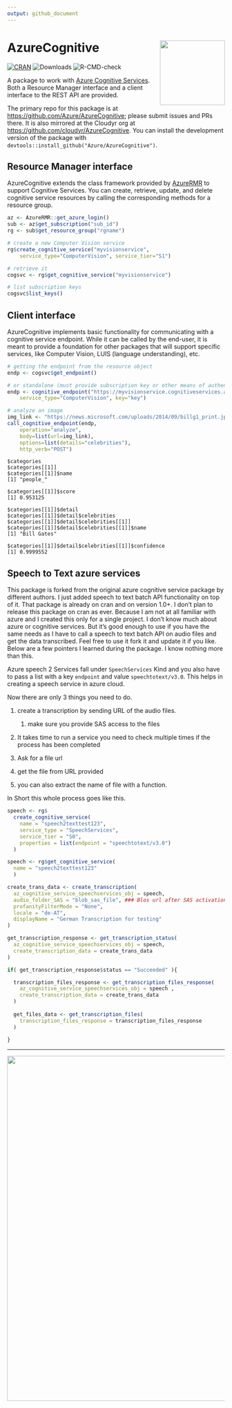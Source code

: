 ```yaml
---
output: github_document
---
```


# AzureCognitive <img src="man/figures/logo.png" align="right" width="150"/>

[![CRAN](https://www.r-pkg.org/badges/version/AzureCognitive)](https://cran.r-project.org/package=AzureCognitive) ![Downloads](https://cranlogs.r-pkg.org/badges/AzureCognitive) ![R-CMD-check](https://github.com/Azure/AzureVM/workflows/R-CMD-check/badge.svg)

A package to work with [Azure Cognitive Services](https://azure.microsoft.com/en-us/services/cognitive-services/). Both a Resource Manager interface and a client interface to the REST API are provided.

The primary repo for this package is at <https://github.com/Azure/AzureCognitive>; please submit issues and PRs there. It is also mirrored at the Cloudyr org at <https://github.com/cloudyr/AzureCognitive>. You can install the development version of the package with `devtools::install_github("Azure/AzureCognitive")`.

## Resource Manager interface

AzureCognitive extends the class framework provided by [AzureRMR](https://github.com/Azure/AzureRMR) to support Cognitive Services. You can create, retrieve, update, and delete cognitive service resources by calling the corresponding methods for a resource group.

``` r
az <- AzureRMR::get_azure_login()
sub <- az$get_subscription("sub_id")
rg <- sub$get_resource_group("rgname")

# create a new Computer Vision service
rg$create_cognitive_service("myvisionservice",
    service_type="ComputerVision", service_tier="S1")

# retrieve it
cogsvc <- rg$get_cognitive_service("myvisionservice")

# list subscription keys
cogsvc$list_keys()
```

## Client interface

AzureCognitive implements basic functionality for communicating with a cognitive service endpoint. While it can be called by the end-user, it is meant to provide a foundation for other packages that will support specific services, like Computer Vision, LUIS (language understanding), etc.

``` r
# getting the endpoint from the resource object
endp <- cogsvc$get_endpoint()

# or standalone (must provide subscription key or other means of authentication)
endp <- cognitive_endpoint("https://myvisionservice.cognitiveservices.azure.com/",
    service_type="ComputerVision", key="key")

# analyze an image
img_link <- "https://news.microsoft.com/uploads/2014/09/billg1_print.jpg"
call_cognitive_endpoint(endp,
    operation="analyze",
    body=list(url=img_link),
    options=list(details="celebrities"),
    http_verb="POST")
```

    $categories
    $categories[[1]]
    $categories[[1]]$name
    [1] "people_"

    $categories[[1]]$score
    [1] 0.953125

    $categories[[1]]$detail
    $categories[[1]]$detail$celebrities
    $categories[[1]]$detail$celebrities[[1]]
    $categories[[1]]$detail$celebrities[[1]]$name
    [1] "Bill Gates"

    $categories[[1]]$detail$celebrities[[1]]$confidence
    [1] 0.9999552

## Speech to Text azure services

This package is forked from the original azure cognitive service package by different authors. I just added speech to text batch API functionality on top of it. That package is already on cran and on version 1.0+. I don't plan to release this package on cran as ever. Because I am not at all familiar with azure and I created this only for a single project. I don't know much about azure or cognitive services. But it's good enough to use if you have the same needs as I have to call a speech to text batch API on audio files and get the data transcribed. Feel free to use it fork it and update it if you like. Below are a few pointers I learned during the package. I know nothing more than this.

Azure speech 2 Services fall under `SpeechServices` Kind and you also have to pass a list with a key `endpoint` and value `speechtotext/v3.0`. This helps in creating a speech service in azure cloud.

Now there are only 3 things you need to do.

1.  create a transcription by sending URL of the audio files.

    1.  make sure you provide SAS access to the files

2.  It takes time to run a service you need to check multiple times if the process has been completed

3.  Ask for a file url

4.  get the file from URL provided

5.  you can also extract the name of file with a function.

In Short this whole process goes like this.

```r

speech <- rg$
  create_cognitive_service(
    name = "speech2texttest123",
    service_type = "SpeechServices",
    service_tier = "S0",
    properties = list(endpoint = "speechtotext/v3.0")
  )

speech <- rg$get_cognitive_service(
  name = "speech2texttest123"
  )

create_trans_data <- create_transcription(
  az_cognitive_service_speechservices_obj = speech,
  audio_folder_SAS = "blob_sas_file", ### Blos url after SAS activation
  profanityFilterMode = "None",
  locale = "de-AT",
  displayName = "German Transcription for testing"
)

get_transcription_response <- get_transcription_status(
  az_cognitive_service_speechservices_obj = speech,
  create_transcription_data = create_trans_data
)

if( get_transcription_response$status == "Succeeded" ){

  transcription_files_response <- get_transcription_files_response(
    az_cognitive_service_speechservices_obj = speech ,
    create_transcription_data = create_trans_data
  )
  
  get_files_data <- get_transcription_files(
    transcription_files_response = transcription_files_response 
  )
  
}
```

------------------------------------------------------------------------

<p align="center"><a href="https://github.com/Azure/AzureR"><img src="https://github.com/Azure/AzureR/raw/master/images/logo2.png" width=800 /></a></p>
